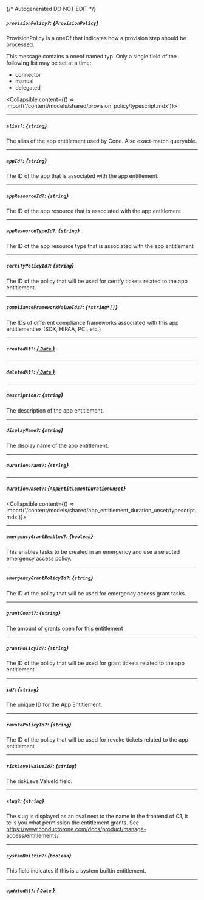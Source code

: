 {/* Autogenerated DO NOT EDIT  */}

##### `provisionPolicy?`: *{`ProvisionPolicy`}*
ProvisionPolicy is a oneOf that indicates how a provision step should be processed.

This message contains a oneof named typ. Only a single field of the following list may be set at a time:
  - connector
  - manual
  - delegated

<Collapsible content={() => import('/content/models/shared/provision_policy/typescript.mdx')}>
</Collapsible>

---
##### `alias?`: *{`string`}*
The alias of the app entitlement used by Cone. Also exact-match queryable.

---
##### `appId?`: *{`string`}*
The ID of the app that is associated with the app entitlement.

---
##### `appResourceId?`: *{`string`}*
The ID of the app resource that is associated with the app entitlement

---
##### `appResourceTypeId?`: *{`string`}*
The ID of the app resource type that is associated with the app entitlement

---
##### `certifyPolicyId?`: *{`string`}*
The ID of the policy that will be used for certify tickets related to the app entitlement.

---
##### `complianceFrameworkValueIds?`: *{`*string*[]`}*
The IDs of different compliance frameworks associated with this app entitlement ex (SOX, HIPAA, PCI, etc.)

---
##### `createdAt?`: [*{ `Date` }*](https://developer.mozilla.org/en-US/docs/Web/JavaScript/Reference/Global_Objects/Date)

---
##### `deletedAt?`: [*{ `Date` }*](https://developer.mozilla.org/en-US/docs/Web/JavaScript/Reference/Global_Objects/Date)

---
##### `description?`: *{`string`}*
The description of the app entitlement.

---
##### `displayName?`: *{`string`}*
The display name of the app entitlement.

---
##### `durationGrant?`: *{`string`}*

---
##### `durationUnset?`: *{`AppEntitlementDurationUnset`}*
<Collapsible content={() => import('/content/models/shared/app_entitlement_duration_unset/typescript.mdx')}>
</Collapsible>

---
##### `emergencyGrantEnabled?`: *{`boolean`}*
This enables tasks to be created in an emergency and use a selected emergency access policy.

---
##### `emergencyGrantPolicyId?`: *{`string`}*
The ID of the policy that will be used for emergency access grant tasks.

---
##### `grantCount?`: *{`string`}*
The amount of grants open for this entitlement

---
##### `grantPolicyId?`: *{`string`}*
The ID of the policy that will be used for grant tickets related to the app entitlement.

---
##### `id?`: *{`string`}*
The unique ID for the App Entitlement.

---
##### `revokePolicyId?`: *{`string`}*
The ID of the policy that will be used for revoke tickets related to the app entitlement

---
##### `riskLevelValueId?`: *{`string`}*
The riskLevelValueId field.

---
##### `slug?`: *{`string`}*
The slug is displayed as an oval next to the name in the frontend of C1, it tells you what permission the entitlement grants. See https://www.conductorone.com/docs/product/manage-access/entitlements/

---
##### `systemBuiltin?`: *{`boolean`}*
This field indicates if this is a system builtin entitlement.

---
##### `updatedAt?`: [*{ `Date` }*](https://developer.mozilla.org/en-US/docs/Web/JavaScript/Reference/Global_Objects/Date)

